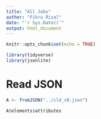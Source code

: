 ```yaml
---
title: "All Jobs"
author: "Fikru Rizal"
date: "`r Sys.Date()`"
output: html_document
---
```


```r
knitr::opts_chunk$set(echo = TRUE)
```

```r
library(tidyverse)
library(jsonlite)
```


# Read JSON

```r
A <- fromJSON("../cld_v0.json")

A$elements$attributes
```

